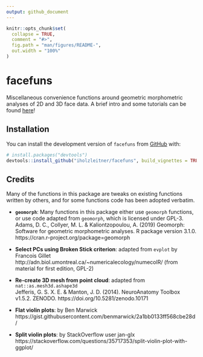 ```yaml
---
output: github_document
---
```


<!-- README.md is generated from README.Rmd. Please edit that file -->

```r
knitr::opts_chunk$set(
  collapse = TRUE,
  comment = "#>",
  fig.path = "man/figures/README-",
  out.width = "100%"
)
```

# facefuns

<!-- badges: start -->
<!-- badges: end -->

Miscellaneous convenience functions around geometric morphometric analyses of 2D and 3D face data. A brief intro and some tutorials can be found [here](https://iholzleitner.github.io/facefuns)!

## Installation

You can install the development version of `facefuns` from [GitHub](https://github.com) with:

``` r
# install.packages("devtools")
devtools::install_github("iholzleitner/facefuns", build_vignettes = TRUE)
```

## Credits
Many of the functions in this package are tweaks on existing functions written by others, and for some functions code has been adopted verbatim.

* __`geomorph`__: Many functions in this package either use `geomorph` functions, or use code adapted from `geomorph`, which is licensed under GPL-3.  
   Adams, D. C., Collyer, M. L. & Kaliontzopoulou, A. (2019) Geomorph: Software for geometric morphometric analyses. R package version 3.1.0. https://cran.r-project.org/package=geomorph

* __Select PCs using Broken Stick criterion__: adapted from `evplot` by Francois Gillet
  http://adn.biol.umontreal.ca/~numericalecology/numecolR/ (from material for first edition, GPL-2)

* __Re-create 3D mesh from point cloud__: adapted from `nat::as.mesh3d.ashape3d`  
  Jefferis, G. S. X. E. & Manton, J. D. (2014). NeuroAnatomy Toolbox v1.5.2. ZENODO. https://doi.org/10.5281/zenodo.10171
  
* __Flat violin plots__: by Ben Marwick  
  https://gist.githubusercontent.com/benmarwick/2a1bb0133ff568cbe28d/

* __Split violin plots__: by StackOverflow user jan-glx  
  https://stackoverflow.com/questions/35717353/split-violin-plot-with-ggplot/

